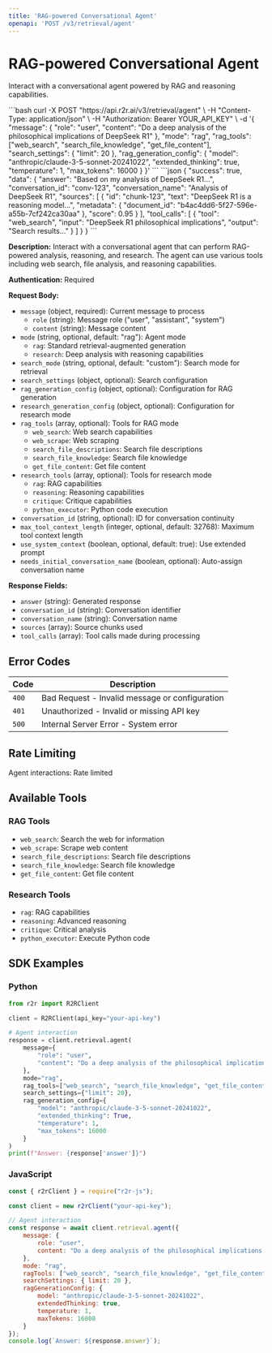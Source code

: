 ```yaml
---
title: 'RAG-powered Conversational Agent'
openapi: 'POST /v3/retrieval/agent'
---
```


# RAG-powered Conversational Agent

Interact with a conversational agent powered by RAG and reasoning capabilities.

<RequestExample>
```bash
curl -X POST "https://api.r2r.ai/v3/retrieval/agent" \
  -H "Content-Type: application/json" \
  -H "Authorization: Bearer YOUR_API_KEY" \
  -d '{
    "message": {
      "role": "user",
      "content": "Do a deep analysis of the philosophical implications of DeepSeek R1"
    },
    "mode": "rag",
    "rag_tools": ["web_search", "search_file_knowledge", "get_file_content"],
    "search_settings": {
      "limit": 20
    },
    "rag_generation_config": {
      "model": "anthropic/claude-3-5-sonnet-20241022",
      "extended_thinking": true,
      "temperature": 1,
      "max_tokens": 16000
    }
  }'
```
</RequestExample>

<ResponseExample>
```json
{
  "success": true,
  "data": {
    "answer": "Based on my analysis of DeepSeek R1...",
    "conversation_id": "conv-123",
    "conversation_name": "Analysis of DeepSeek R1",
    "sources": [
      {
        "id": "chunk-123",
        "text": "DeepSeek R1 is a reasoning model...",
        "metadata": {
          "document_id": "b4ac4dd6-5f27-596e-a55b-7cf242ca30aa"
        },
        "score": 0.95
      }
    ],
    "tool_calls": [
      {
        "tool": "web_search",
        "input": "DeepSeek R1 philosophical implications",
        "output": "Search results..."
      }
    ]
  }
}
```
</ResponseExample>

**Description:** Interact with a conversational agent that can perform RAG-powered analysis, reasoning, and research. The agent can use various tools including web search, file analysis, and reasoning capabilities.

**Authentication:** Required

**Request Body:**
- `message` (object, required): Current message to process
  - `role` (string): Message role ("user", "assistant", "system")
  - `content` (string): Message content
- `mode` (string, optional, default: "rag"): Agent mode
  - `rag`: Standard retrieval-augmented generation
  - `research`: Deep analysis with reasoning capabilities
- `search_mode` (string, optional, default: "custom"): Search mode for retrieval
- `search_settings` (object, optional): Search configuration
- `rag_generation_config` (object, optional): Configuration for RAG generation
- `research_generation_config` (object, optional): Configuration for research mode
- `rag_tools` (array, optional): Tools for RAG mode
  - `web_search`: Web search capabilities
  - `web_scrape`: Web scraping
  - `search_file_descriptions`: Search file descriptions
  - `search_file_knowledge`: Search file knowledge
  - `get_file_content`: Get file content
- `research_tools` (array, optional): Tools for research mode
  - `rag`: RAG capabilities
  - `reasoning`: Reasoning capabilities
  - `critique`: Critique capabilities
  - `python_executor`: Python code execution
- `conversation_id` (string, optional): ID for conversation continuity
- `max_tool_context_length` (integer, optional, default: 32768): Maximum tool context length
- `use_system_context` (boolean, optional, default: true): Use extended prompt
- `needs_initial_conversation_name` (boolean, optional): Auto-assign conversation name

**Response Fields:**
- `answer` (string): Generated response
- `conversation_id` (string): Conversation identifier
- `conversation_name` (string): Conversation name
- `sources` (array): Source chunks used
- `tool_calls` (array): Tool calls made during processing

## Error Codes

| Code | Description |
|------|-------------|
| `400` | Bad Request - Invalid message or configuration |
| `401` | Unauthorized - Invalid or missing API key |
| `500` | Internal Server Error - System error |

## Rate Limiting

Agent interactions: Rate limited

## Available Tools

### RAG Tools
- `web_search`: Search the web for information
- `web_scrape`: Scrape web content
- `search_file_descriptions`: Search file descriptions
- `search_file_knowledge`: Search file knowledge
- `get_file_content`: Get file content

### Research Tools
- `rag`: RAG capabilities
- `reasoning`: Advanced reasoning
- `critique`: Critical analysis
- `python_executor`: Execute Python code

## SDK Examples

### Python

```python
from r2r import R2RClient

client = R2RClient(api_key="your-api-key")

# Agent interaction
response = client.retrieval.agent(
    message={
        "role": "user",
        "content": "Do a deep analysis of the philosophical implications of DeepSeek R1"
    },
    mode="rag",
    rag_tools=["web_search", "search_file_knowledge", "get_file_content"],
    search_settings={"limit": 20},
    rag_generation_config={
        "model": "anthropic/claude-3-5-sonnet-20241022",
        "extended_thinking": True,
        "temperature": 1,
        "max_tokens": 16000
    }
)
print(f"Answer: {response['answer']}")
```

### JavaScript

```javascript
const { r2rClient } = require("r2r-js");

const client = new r2rClient("your-api-key");

// Agent interaction
const response = await client.retrieval.agent({
    message: {
        role: "user",
        content: "Do a deep analysis of the philosophical implications of DeepSeek R1"
    },
    mode: "rag",
    ragTools: ["web_search", "search_file_knowledge", "get_file_content"],
    searchSettings: { limit: 20 },
    ragGenerationConfig: {
        model: "anthropic/claude-3-5-sonnet-20241022",
        extendedThinking: true,
        temperature: 1,
        maxTokens: 16000
    }
});
console.log(`Answer: ${response.answer}`);
``` 